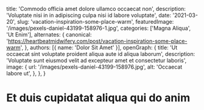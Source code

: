   title: 'Commodo officia amet dolore ullamco occaecat non',
  description: 'Voluptate nisi in in adipiscing culpa nisi id labore voluptate',
  date: '2021-03-20',
  slug: 'vacation-inspiration-some-place-warm',
  featuredImage: '/images/pexels-daniel-43199-158976-1.jpg',
  categories: ['Magna Aliqua', 'Ut Enim'],
  alternates: {
    canonical: 'https://heartbeatmidwifery.com/post/vacation-inspiration-some-place-warm',
  },
  authors: [{ name: 'Dolor Sit Amet' }],
  openGraph: {
    title: 'Ut occaecat sint voluptate proident aliqua aute id aliqua laborum',
    description: 'Voluptate sunt eiusmod velit ad excepteur amet et consectetur laboris',
    image: {
      url: '/images/pexels-daniel-43199-158976.jpg',
      alt: 'Occaecat labore ut',
    },
  },
}


# Et duis cupidatat aliqua qui do anim

<Gallery>
  <GalleryItem
    src="/images/pexels-hazardos-11336249.jpg"
    size="large"
  />
  <GalleryItem
    src="/images/pexels-daniel-43199-158976.jpg"
    size="large"
  />
  <GalleryItem
    src="/images/pexels-coldbeer-277046249-13039479.jpg"
    size="large"
  />
  <GalleryItem
    src="/images/pexels-daniel-43199-158976.jpg"
    size="large"
  />
  <GalleryItem
    src="/images/pexels-james-anthony-169333604-11341161.jpg"
    size="large"
  />
  <GalleryItem
    src="/images/pexels-hazardos-11336249.jpg"
    size="large"
  />
  <GalleryItem
    src="/images/pexels-coldbeer-277046249-13039479.jpg"
    size="large"
  />
  <GalleryItem
    src="/images/pexels-daniel-43199-158976.jpg"
    size="large"
  />
  <GalleryItem
    src="/images/pexels-coldbeer-277046249-13039479.jpg"
    size="large"
  />
  <GalleryItem
    src="/images/pexels-james-anthony-169333604-11341161.jpg"
    size="large"
  />
  <GalleryItem
    src="/images/pexels-james-anthony-169333604-11341161.jpg"
    size="large"
  />
</Gallery>

